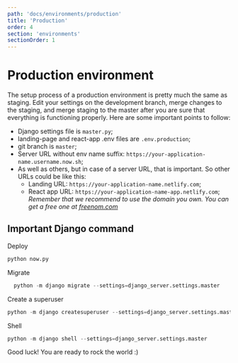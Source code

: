 ```yaml
---
path: 'docs/environments/production'
title: 'Production'
order: 4
section: 'environments'
sectionOrder: 1
---
```


# Production environment

The setup process of a production environment is pretty much the same as staging. Edit your settings on the development branch, merge changes to the staging, and merge staging to the master after you are sure that everything is functioning properly. Here are some important points to follow:

- Django settings file is `master.py`;
- landing-page and react-app .env files are `.env.production`;
- git branch is `master`;
- Server URL without env name suffix: `https://your-application-name.username.now.sh`;
- As well as others, but in case of a server URL, that is important. So other URLs could be like this:
  - Landing URL: `https://your-application-name.netlify.com`;
  - React app URL: `https://your-application-name-app.netlify.com`;
    _Remember that we recommend to use the domain you own. You can get a free one at [freenom.com](https://www.freenom.com/)_

## Important Django command

Deploy

```python
python now.py
```

Migrate

```python
  python -m django migrate --settings=django_server.settings.master
```

Create a superuser

```python
python -m django createsuperuser --settings=django_server.settings.master
```

Shell

```python
python -m django shell --settings=django_server.settings.master
```

Good luck! You are ready to rock the world :)
